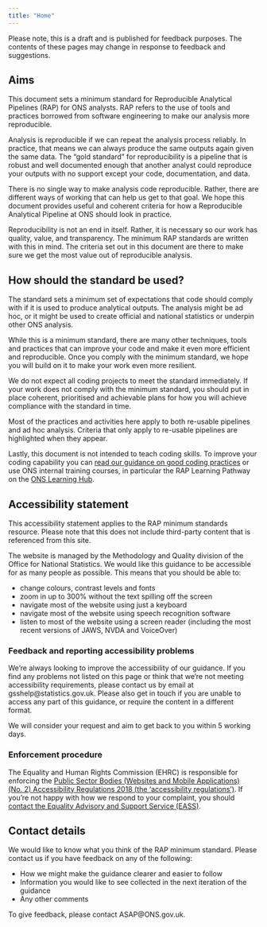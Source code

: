 ```yaml
---
title: "Home"
---
```

:::{.callout-note}
Please note, this is a draft and is published for feedback purposes. The contents of these pages may change in response to feedback and suggestions.
:::

## Aims

This document sets a minimum standard for Reproducible Analytical Pipelines (RAP) for ONS analysts. RAP refers to the use of tools and practices borrowed from software engineering to make our analysis more reproducible.  

Analysis is reproducible if we can repeat the analysis process reliably. In practice, that means we can always produce the same outputs again given the same data. The “gold standard” for reproducibility is a pipeline that is robust and well documented enough that another analyst could reproduce your outputs with no support except your code, documentation, and data. 

There is no single way to make analysis code reproducible. Rather, there are different ways of working that can help us get to that goal. We hope this document provides useful and coherent criteria for how a Reproducible Analytical Pipeline at ONS should look in practice.  

Reproducibility is not an end in itself. Rather, it is necessary so our work has quality, value, and transparency. The minimum RAP standards are written with this in mind. The criteria set out in this document are there to make sure we get the most value out of reproducible analysis.  

## How should the standard be used? 

The standard sets a minimum set of expectations that code should comply with if it is used to produce analytical outputs. The analysis might be ad hoc, or it might be used to create official and national statistics or underpin other ONS analysis.

While this is a minimum standard, there are many other techniques, tools and practices that can improve your code and make it even more efficient and reproducible. Once you comply with the minimum standard, we hope you will build on it to make your work even more resilient.  

We do not expect all coding projects to meet the standard immediately. If your work does not comply with the minimum standard, you should put in place coherent, prioritised and achievable plans for how you will achieve compliance with the standard in time. 

Most of the practices and activities here apply to both re-usable pipelines and ad hoc analysis. Criteria that only apply to re-usable pipelines are highlighted when they appear. 

Lastly, this document is not intended to teach coding skills. To improve your coding capability you can [read our guidance on good coding practices](https://best-practice-and-impact.github.io/qa-of-code-guidance/intro.html) or use ONS internal training courses, in particular the RAP Learning Pathway on the [ONS Learning Hub](https://learninghub.ons.gov.uk/login/index.php). 

## Accessibility statement

This accessibility statement applies to the RAP minimum standards resource. Please note that this does not include third-party content that is referenced from this site.

The website is managed by the Methodology and Quality division of the Office for National Statistics. We would like this guidance to be accessible for as many people as possible. This means that you should be able to:

* change colours, contrast levels and fonts
* zoom in up to 300% without the text spilling off the screen
* navigate most of the website using just a keyboard
* navigate most of the website using speech recognition software
* listen to most of the website using a screen reader (including the most recent versions of JAWS, NVDA and VoiceOver)

### Feedback and reporting accessibility problems

We’re always looking to improve the accessibility of our guidance. If you find any problems not listed on this page or think that we’re not meeting accessibility requirements, please contact us by email at gsshelp@statistics.gov.uk. Please also get in touch if you are unable to access any part of this guidance, or require the content in a different format.

We will consider your request and aim to get back to you within 5 working days.

### Enforcement procedure

The Equality and Human Rights Commission (EHRC) is responsible for enforcing the [Public Sector Bodies (Websites and Mobile Applications) (No. 2) Accessibility Regulations 2018 (the ‘accessibility regulations’)](https://www.legislation.gov.uk/uksi/2018/952/made). If you’re not happy with how we respond to your complaint, you should [contact the Equality Advisory and Support Service (EASS)](https://www.equalityadvisoryservice.com/).

## Contact details

We would like to know what you think of the RAP minimum standard. Please contact us if you have feedback on any of the following:

* How we might make the guidance clearer and easier to follow
* Information you would like to see collected in the next iteration of the guidance
* Any other comments

To give feedback, please contact ASAP@ONS.gov.uk.
